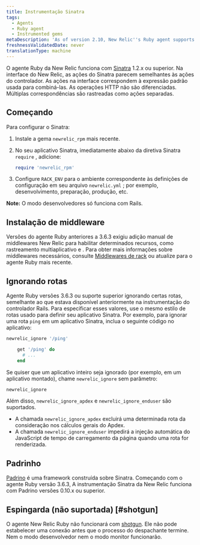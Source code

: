 ```yaml
---
title: Instrumentação Sinatra
tags:
  - Agents
  - Ruby agent
  - Instrumented gems
metaDescription: 'As of version 2.10, New Relic''s Ruby agent supports Sinatra 1.2.x or higher.'
freshnessValidatedDate: never
translationType: machine
---
```


O agente Ruby da New Relic funciona com [Sinatra](http://www.sinatrarb.com/) 1.2.x ou superior. Na interface do New Relic, as ações do Sinatra parecem semelhantes às ações do controlador. As ações na interface correspondem à expressão padrão usada para combiná-las. As operações HTTP não são diferenciadas. Múltiplas correspondências são rastreadas como ações separadas.

## Começando

Para configurar o Sinatra:

1. Instale a gema `newrelic_rpm` mais recente.

2. No seu aplicativo Sinatra, imediatamente abaixo da diretiva Sinatra `require` , adicione:

   ```ruby
   require 'newrelic_rpm'
   ```

3. Configure `RACK_ENV` para o ambiente correspondente às definições de configuração em seu arquivo `newrelic.yml` ; por exemplo, desenvolvimento, preparação, produção, etc.

<DNT>**Note:**</DNT> O modo desenvolvedores só funciona com Rails.

## Instalação de middleware

Versões do agente Ruby anteriores a 3.6.3 exigiu adição manual de middlewares New Relic para habilitar determinados recursos, como rastreamento multiaplicativo e <InlinePopover type="browser" />. Para obter mais informações sobre middlewares necessários, consulte [Middlewares de rack](/docs/ruby/rack-middlewares) ou atualize para o agente Ruby mais recente.

## Ignorando rotas

Agente Ruby versões 3.6.3 ou suporte superior ignorando certas rotas, semelhante ao que estava disponível anteriormente na instrumentação do controlador Rails. Para especificar esses valores, use o mesmo estilo de rotas usado para definir seu aplicativo Sinatra. Por exemplo, para ignorar uma rota `ping` em um aplicativo Sinatra, inclua o seguinte código no aplicativo:

```ruby
newrelic_ignore '/ping'

    get '/ping' do
      # ...
    end
```

Se quiser que um aplicativo inteiro seja ignorado (por exemplo, em um aplicativo montado), chame `newrelic_ignore` sem parâmetro:

```ruby
newrelic_ignore
```

Além disso, `newrelic_ignore_apdex` e `newrelic_ignore_enduser` são suportados.

* A chamada `newrelic_ignore_apdex` excluirá uma determinada rota da consideração nos cálculos gerais do Apdex.
* A chamada `newrelic_ignore_enduser` impedirá a injeção automática do JavaScript de tempo de carregamento da página quando uma rota for renderizada.

## Padrinho

[Padrino](http://www.padrinorb.com/ "O link abre em uma nova janela") é uma framework construída sobre Sinatra. Começando com o agente Ruby versão 3.6.3, A instrumentação Sinatra da New Relic funciona com Padrino versões 0.10.x ou superior.

## Espingarda (não suportada) [#shotgun]

O agente New Relic Ruby não funcionará com [shotgun](http://rubygems.org/gems/shotgun "O link abre em uma nova janela"). Ele não pode estabelecer uma conexão antes que o processo do despachante termine. Nem o modo desenvolvedor nem o modo monitor funcionarão.
